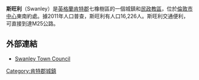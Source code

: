 {{infobox UK place
|country                   = 英格蘭
|official_name             = Swanley
|latitude                  = 51.4
|longitude                 = 0.16
|population                = 16,226
|population_ref            = (2011)
|civil_parish              = Swanley
|shire_district            = [[Sevenoaks_District|Sevenoaks]]
|shire_county              = [[肯特郡|肯特郡]]
|region                    = 東南英格蘭
|constituency_westminster  = [[塞文歐克斯_(英國國會選區)|塞文歐克斯]]
|post_town                 = SWANLEY
|postcode_district         = BR8
|postcode_area             = BR
|dial_code                 = 01322
|os_grid_reference         = TQ515685
|london_distance_mi        = 15
|london_direction          = NW
|area_total_km2            = 7.15
|static_image_name         = Swanley Library and Information Centre - geograph.org.uk - 1187843.jpg
|static_image_caption      = 
|website                   = {{url|swanleytowncouncil.gov.uk/|Swanley Town Council}}
}}
'''斯旺利'''（Swanley）是[[英格蘭|英格蘭]][[肯特郡|肯特郡]]七橡樹區的一個城鎮和[[民政教區|民政教區]]，位於[[倫敦市中心|倫敦市中心]]東南約{{convert|15|mi|km}}處。據2011年人口普查，斯旺利有人口16,226人。斯旺利交通便利，可直接到達M25公路。
==外部連結==
{{Commons category|Swanley}}
* [https://www.webcitation.org/6Dut4dJrf?url=http://www.swanleytowncouncil.gov.uk/infopage.asp?infoid=334 Swanley Town Council]
[[Category:肯特郡城鎮|Category:肯特郡城鎮]]